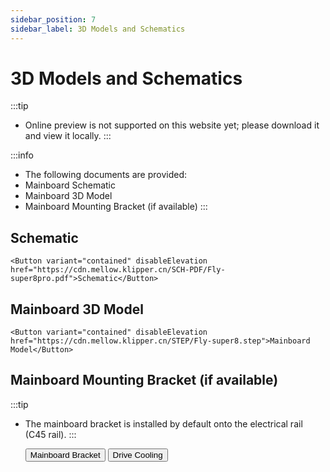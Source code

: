 ```yaml
---
sidebar_position: 7
sidebar_label: 3D Models and Schematics
---
```





# 3D Models and Schematics


:::tip
* Online preview is not supported on this website yet; please download it and view it locally.
:::

:::info
* The following documents are provided:
* Mainboard Schematic
* Mainboard 3D Model
* Mainboard Mounting Bracket (if available)
:::

## Schematic

    <Button variant="contained" disableElevation href="https://cdn.mellow.klipper.cn/SCH-PDF/Fly-super8pro.pdf">Schematic</Button>


## Mainboard 3D Model

    <Button variant="contained" disableElevation href="https://cdn.mellow.klipper.cn/STEP/Fly-super8.step">Mainboard Model</Button>


## Mainboard Mounting Bracket (if available)

:::tip
* The mainboard bracket is installed by default onto the electrical rail (C45 rail).
:::

    <Button variant="contained" disableElevation href="https://www.printables.com/model/351445-snakeoilxys-mellow-super-8-din-mounter-remix">Mainboard Bracket</Button>
    <Button variant="contained" disableElevation href="https://www.printables.com/model/521770-voron-mellow-super8-pro-drives-dual-fans">Drive Cooling</Button>